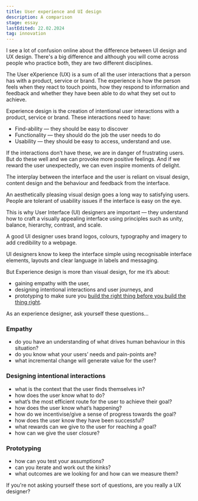 ```yaml
---
title: User experience and UI design
description: A comparison
stage: essay
lastEdited: 22.02.2024
tag: innovation
---
```



I see a lot of confusion online about the difference between UI design and UX design. There's a big difference and although you will come across people who practice both, they are two different disciplines.

The User eXperience (UX) is a sum of all the user interactions that a person has with a product, service or brand. The experience is how the person feels when they react to touch points, how they respond to information and feedback and whether they have been able to do what they set out to achieve.

Experience design is the creation of intentional user interactions with a product, service or brand. These interactions need to have:

- Find-ability — they should be easy to discover
- Functionality — they should do the job the user needs to do
- Usability — they should be easy to access, understand and use.

If the interactions don’t have these, we are in danger of frustrating users. But do these well and we can provoke more positive feelings. And if we reward the user unexpectedly, we can even inspire moments of delight.

The interplay between the interface and the user is reliant on visual design, content design and the behaviour and feedback from the interface.

An aesthetically pleasing visual design goes a long way to satisfying users. People are tolerant of usability issues if the interface is easy on the eye.

This is why User Interface (UI) designers are important — they understand how to craft a visually appealing interface using principles such as unity, balance, hierarchy, contrast, and scale.

A good UI designer uses brand logos, colours, typography and imagery to add credibility to a webpage.

UI designers know to keep the interface simple using recognisable interface elements, layouts and clear language in labels and messaging.

But Experience design is more than visual design, for me it’s about:

- gaining empathy with the user,
- designing intentional interactions and user journeys, and
- prototyping to make sure you [build the right thing before you build the thing right](/thoughts/build-the-right-thing-before-you-build-the-thing-right).

As an experience designer, ask yourself these questions…

### Empathy

- do you have an understanding of what drives human behaviour in this situation?
- do you know what your users’ needs and pain-points are?
- what incremental change will generate value for the user?

### Designing intentional interactions

- what is the context that the user finds themselves in?
- how does the user know what to do?
- what’s the most efficient route for the user to achieve their goal?
- how does the user know what’s happening?
- how do we incentivise/give a sense of progress towards the goal?
- how does the user know they have been successful?
- what rewards can we give to the user for reaching a goal?
- how can we give the user closure?

### Prototyping

- how can you test your assumptions?
- can you iterate and work out the kinks?
- what outcomes are we looking for and how can we measure them?

If you're not asking yourself these sort of questions, are you really a UX designer?
